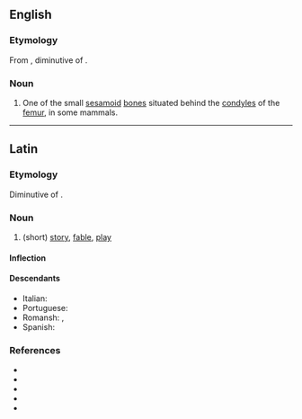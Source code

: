 ==English==

===Etymology===
From {{bor|en|NL.|fabella}}, diminutive of {{der|en|la|faba|t=bean}}.

===Noun===
{{en-noun|fabellae}}

# {{lb|en|anatomy}} One of the small [[sesamoid]] [[bone]]s situated behind the [[condyles]] of the [[femur]], in some mammals.

----

==Latin==

===Etymology===
Diminutive of {{m|la|fābula}}.

===Noun===
{{la-noun|fābella|fābellae|f|first}}

# (short) [[story]], [[fable]], [[play]]

====Inflection====
{{la-decl-1st|fābell}}

====Descendants====
* Italian: {{l|it|favella}}
* Portuguese: {{l|pt|fabela}}
* Romansh: {{l|rm|faveala}}, {{l|rm|faviala}}
* Spanish: {{l|es|fabela}}

===References===
* {{R:L&S}}
* {{R:Elementary Lewis}}
* {{R:du Cange}}
* {{R:Gaffiot}}
* {{R:M&A}}